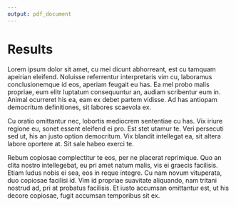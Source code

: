---
output: pdf_document
---

# Results

Lorem ipsum dolor sit amet, cu mei dicunt abhorreant, est cu tamquam apeirian eleifend. Noluisse referrentur interpretaris vim cu, laboramus conclusionemque id eos, aperiam feugait eu has. Ea mel probo malis propriae, eum elitr luptatum consequuntur an, audiam scribentur eum in. Animal ocurreret his ea, eam ex debet partem vidisse. Ad has antiopam democritum definitiones, sit labores scaevola ex.

Cu oratio omittantur nec, lobortis mediocrem sententiae cu has. Vix iriure regione eu, sonet essent eleifend ei pro. Est stet utamur te. Veri persecuti sed ut, his an justo option democritum. Vix blandit intellegat ea, sit altera labore oportere at. Sit sale habeo exerci te.

Rebum copiosae complectitur te eos, per ne placerat reprimique. Quo an clita nostro intellegebat, eu pri amet natum malis, vis ei graecis facilisis. Etiam ludus nobis ei sea, eos in reque integre. Cu nam novum vituperata, duo copiosae facilisi id. Vim id propriae suavitate aliquando, nam tritani nostrud ad, pri at probatus facilisis. Et iusto accumsan omittantur est, ut his decore copiosae, fugit accumsan temporibus sit ex.